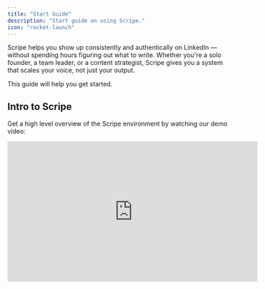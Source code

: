 ```yaml
---
title: "Start Guide"
description: "Start guide on using Scripe."
icon: "rocket-launch"
---
```


Scripe helps you show up consistently and authentically on LinkedIn — without spending hours figuring out what to write. Whether you're a solo founder, a team leader, or a content strategist, Scripe gives you a system that scales your voice, not just your output.

This guide will help you get started.

## **Intro to Scripe**

Get a high level overview of the Scripe environment by watching our demo video:

<iframe width="560" height="315" src="https://www.youtube.com/embed/dFb_lJETUcY?si=IfVSvXEj1hL7bBXb" title="YouTube video player" frameborder="0" allow="accelerometer; autoplay; clipboard-write; encrypted-media; gyroscope; picture-in-picture; web-share" referrerpolicy="strict-origin-when-cross-origin" allowfullscreen />

### **Onboarding sessions**

[<u>Join a live onboarding session</u>](https://lu.ma/scripe) to learn the essentials of Scripe and see demos of our product.

<Tip>
  You can also watch past onboarding sessions on Scripe's [Youtube Channel →](https://www.youtube.com/@Scripe-io)
</Tip>

### **Join our WhatsApp community**

Meet other Scripe users to get advice and exchange tips in our [Whatsapp Community](https://chat.whatsapp.com/EeUfj6CpDUE6QxCHkp3XD7).

![New Dashboard Banner Web](/images/New_Dashboard_Banner.webp)

## Setting up Scripe

Everything in Scripe starts with a [workspace](/account/workspaces). You’ll be asked to:

- Name your workspace
- [Choose your plan](/started/plans) (you can start free)
- Add your [personal brand](/account/personalbrand) or [team members](/team-plan/people)

You can always [invite more people](/team-plan/invite) or upgrade later.

<Info>
  In Scripe, a [Personal Brand](/account/personalbrand) refers to the LinkedIn profile you manage through the platform. You can manage multiple Personal Brands on the Team plan, and a single Personal Brand in the Starter and Professional Plans.
</Info>

### **Step-by-step for individuals:**

1. Create your [personal brand](/account/personalbrand), [connect it with LinkedIn](/account/li-connection), and install the [Chrome Extension](/account/chrome).
2. Set up your [content strategy](/content-strategy/content-strategy) (your role, goals, and audience).
3. Add sources to your [Knowledge Base](/sidebar/knowledge) so Scripe can learn more about you.
4. Create your first post:
   - From [audio](/one-post/audio), [text](/one-post/text), or [blank](/one-post/blank).
   - From a [YouTube video](/multiple-posts/youtube), a [long document](/multiple-posts/file), or from a [Content Interview](/multiple-posts/interview).
   - From an [AI-powered Scripe suggestion](/multiple-posts/ai-powered).
5. Use the [Calendar](/sidebar/calendar) view to organize your content and track consistency.
6. Use the [Inspiration page](/sidebar/inspiration) to repurpose posts or follow creators.
   - Scripe subtly adapts your [tone of voice](/sidebar/tov) to match the tone of your followed creators.
7. Check your [Analytics](/sidebar/analytics) tab to learn what works and improve from there.

### **Step-by-step for Teams:**

1. [Invite teammates](/team-plan/invite) to the team [workspace](/team-plan/workspace).
2. Set up each [member's role](/team-plan/people) within the workspace.
3. [Set up up to 10 personal brands](/team-plan/set-up) and follow the individuals' set up.
4. Understand how to work with the:
   1. [Content Approval Workflow](/team-plan/content-approval)
   2. [Company Calendar](/team-plan/team-calendar)
   3. [Company Analytics](/team-plan/team-analytics)

<Tip>
  Learn more about different ways to work as a team in Scripe, in our [Team Workflows article →](/team-plan/workflows)
</Tip>